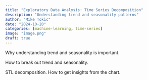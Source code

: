 ```yaml
---
title: "Exploratory Data Analysis: Time Series Decomposition"
description: "Understanding trend and seasonality patterns"
author: "Mike Tokic"
date: "2024-10-20"
categories: [machine-learning, time-series]
image: "image.png"
draft: true
---
```


Why understanding trend and seasonality is important. 

How to break out trend and seasonality. 

STL decomposition. How to get insights from the chart. 